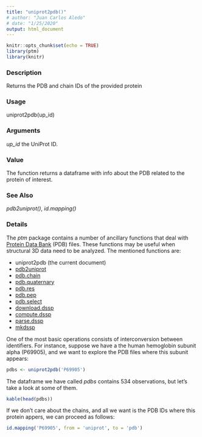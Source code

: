 ```yaml
---
title: "uniprot2pdb()"
# author: "Juan Carlos Aledo"
# date: "1/25/2020"
output: html_document
---
```


```r
knitr::opts_chunk$set(echo = TRUE)
library(ptm)
library(knitr)
```

### Description
Returns the PDB and chain IDs of the provided protein

### Usage
uniprot2pdb(up_id)

### Arguments
_up_id_ the UniProt ID.

### Value
The function returns a dataframe with info about the PDB related to the protein of interest.

### See Also
_pdb2uniprot()_, _id.mapping()_

### Details

The _ptm_ package contains a number of ancillary functions that deal with [Protein Data Bank](https://www.rcsb.org/) (PDB) files. These functions may be useful when structural 3D data need to be analyzed. The mentioned functions are:

* uniprot2pdb (the current document)
* [pdb2uniprot](./pdb2uniprot)
* [pdb.chain](./pdb.chain)
* [pdb.quaternary](./pdb.quaternary)
* [pdb.res](./pdb.res)
* [pdb.pep](./pdb.pep)
* [pdb.select](./pdb.select)
* [download.dssp](./download.dssp)
* [compute.dssp](./compute.dssp)
* [parse.dssp](./parse.dssp)
* [mkdssp](./mkdssp)

One of the most basic operations consists of interconversion between identifiers. For instance, suppose we have a the human hemoglobin subunit alpha (P69905), and we want to explore the PDB files where this subunit appears:

```r
pdbs <- uniprot2pdb('P69905')
```

The dataframe we have called _pdbs_ contains 534 observations, but let's take a look at some of them.

```r
kable(head(pdbs))
```

If we don't care about the chains, and all we want is the PDB IDs where this protein appers, we can proceed as follows:

```r
id.mapping('P69905', from = 'uniprot', to = 'pdb')
```

